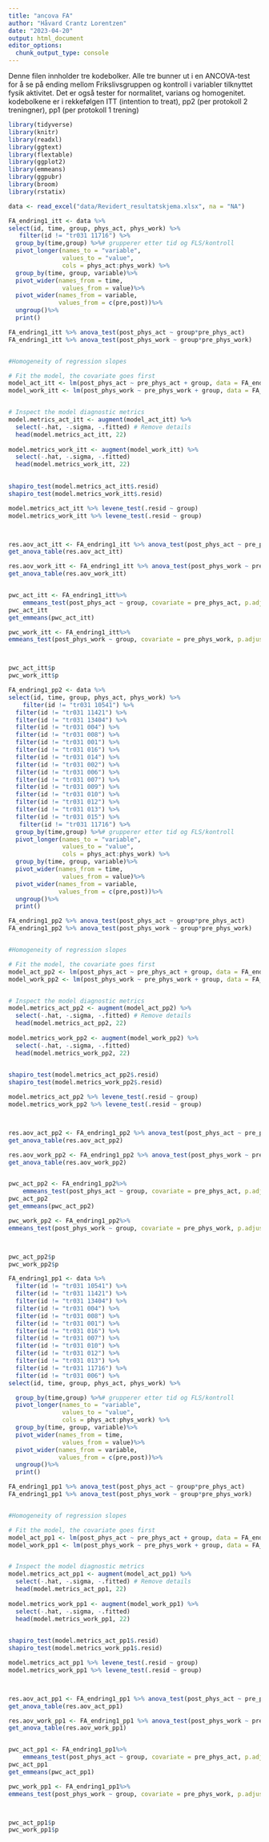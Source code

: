 ```yaml
---
title: "ancova FA"
author: "Håvard Crantz Lorentzen"
date: "2023-04-20"
output: html_document
editor_options: 
  chunk_output_type: console
---
```

Denne filen innholder tre kodebolker. Alle tre bunner ut i en ANCOVA-test for å se 
på ending mellom Frikslivsgruppen og kontroll i variabler tilknyttet fysik aktivitet. Det er også
tester for normalitet, varians og homogenitet. kodebolkene er i rekkefølgen
ITT (intention to treat), pp2 (per protokoll 2 treningner), pp1 (per protokoll 1 trening)

```r
library(tidyverse)
library(knitr)
library(readxl)
library(ggtext)
library(flextable)
library(ggplot2)
library(emmeans)
library(ggpubr)
library(broom)
library(rstatix)

data <- read_excel("data/Revidert_resultatskjema.xlsx", na = "NA")

FA_endring1_itt <- data %>%
select(id, time, group, phys_act, phys_work) %>%
   filter(id != "tr031 11716") %>%
  group_by(time,group) %>%# grupperer etter tid og FLS/kontroll
  pivot_longer(names_to = "variable", 
               values_to = "value", 
               cols = phys_act:phys_work) %>%
  group_by(time, group, variable)%>%
  pivot_wider(names_from = time,
               values_from = value)%>%
  pivot_wider(names_from = variable,
              values_from = c(pre,post))%>%
  ungroup()%>%
  print()

FA_endring1_itt %>% anova_test(post_phys_act ~ group*pre_phys_act)
FA_endring1_itt %>% anova_test(post_phys_work ~ group*pre_phys_work)


#Homogeneity of regression slopes

# Fit the model, the covariate goes first
model_act_itt <- lm(post_phys_act ~ pre_phys_act + group, data = FA_endring1_itt)
model_work_itt <- lm(post_phys_work ~ pre_phys_work + group, data = FA_endring1_itt)


# Inspect the model diagnostic metrics
model.metrics_act_itt <- augment(model_act_itt) %>%
  select(-.hat, -.sigma, -.fitted) # Remove details
  head(model.metrics_act_itt, 22)
  
model.metrics_work_itt <- augment(model_work_itt) %>%
  select(-.hat, -.sigma, -.fitted) 
  head(model.metrics_work_itt, 22)
  

shapiro_test(model.metrics_act_itt$.resid)
shapiro_test(model.metrics_work_itt$.resid)

model.metrics_act_itt %>% levene_test(.resid ~ group)
model.metrics_work_itt %>% levene_test(.resid ~ group)



res.aov_act_itt <- FA_endring1_itt %>% anova_test(post_phys_act ~ pre_phys_act + group)
get_anova_table(res.aov_act_itt)

res.aov_work_itt <- FA_endring1_itt %>% anova_test(post_phys_work ~ pre_phys_work + group)
get_anova_table(res.aov_work_itt)


pwc_act_itt <- FA_endring1_itt%>% 
    emmeans_test(post_phys_act ~ group, covariate = pre_phys_act, p.adjust.method = "bonferroni")
pwc_act_itt
get_emmeans(pwc_act_itt)

pwc_work_itt <- FA_endring1_itt%>% 
emmeans_test(post_phys_work ~ group, covariate = pre_phys_work, p.adjust.method = "bonferroni")



pwc_act_itt$p
pwc_work_itt$p
```

```r

FA_endring1_pp2 <- data %>%
select(id, time, group, phys_act, phys_work) %>%
    filter(id != "tr031 10541") %>%
  filter(id != "tr031 11421") %>%
  filter(id != "tr031 13404") %>%
  filter(id != "tr031 004") %>%
  filter(id != "tr031 008") %>%
  filter(id != "tr031 001") %>%
  filter(id != "tr031 016") %>%
  filter(id != "tr031 014") %>%
  filter(id != "tr031 002") %>%
  filter(id != "tr031 006") %>%
  filter(id != "tr031 007") %>%
  filter(id != "tr031 009") %>%
  filter(id != "tr031 010") %>%
  filter(id != "tr031 012") %>%
  filter(id != "tr031 013") %>%
  filter(id != "tr031 015") %>%
   filter(id != "tr031 11716") %>%
  group_by(time,group) %>%# grupperer etter tid og FLS/kontroll
  pivot_longer(names_to = "variable", 
               values_to = "value", 
               cols = phys_act:phys_work) %>%
  group_by(time, group, variable)%>%
  pivot_wider(names_from = time,
               values_from = value)%>%
  pivot_wider(names_from = variable,
              values_from = c(pre,post))%>%
  ungroup()%>%
  print()

FA_endring1_pp2 %>% anova_test(post_phys_act ~ group*pre_phys_act)
FA_endring1_pp2 %>% anova_test(post_phys_work ~ group*pre_phys_work)


#Homogeneity of regression slopes

# Fit the model, the covariate goes first
model_act_pp2 <- lm(post_phys_act ~ pre_phys_act + group, data = FA_endring1_pp2)
model_work_pp2 <- lm(post_phys_work ~ pre_phys_work + group, data = FA_endring1_pp2)


# Inspect the model diagnostic metrics
model.metrics_act_pp2 <- augment(model_act_pp2) %>%
  select(-.hat, -.sigma, -.fitted) # Remove details
  head(model.metrics_act_pp2, 22)
  
model.metrics_work_pp2 <- augment(model_work_pp2) %>%
  select(-.hat, -.sigma, -.fitted) 
  head(model.metrics_work_pp2, 22)
  

shapiro_test(model.metrics_act_pp2$.resid)
shapiro_test(model.metrics_work_pp2$.resid)

model.metrics_act_pp2 %>% levene_test(.resid ~ group)
model.metrics_work_pp2 %>% levene_test(.resid ~ group)



res.aov_act_pp2 <- FA_endring1_pp2 %>% anova_test(post_phys_act ~ pre_phys_act + group)
get_anova_table(res.aov_act_pp2)

res.aov_work_pp2 <- FA_endring1_pp2 %>% anova_test(post_phys_work ~ pre_phys_work + group)
get_anova_table(res.aov_work_pp2)


pwc_act_pp2 <- FA_endring1_pp2%>% 
    emmeans_test(post_phys_act ~ group, covariate = pre_phys_act, p.adjust.method = "bonferroni")
pwc_act_pp2
get_emmeans(pwc_act_pp2)

pwc_work_pp2 <- FA_endring1_pp2%>% 
emmeans_test(post_phys_work ~ group, covariate = pre_phys_work, p.adjust.method = "bonferroni")



pwc_act_pp2$p
pwc_work_pp2$p
```

```r
FA_endring1_pp1 <- data %>%
  filter(id != "tr031 10541") %>%
  filter(id != "tr031 11421") %>%
  filter(id != "tr031 13404") %>%
  filter(id != "tr031 004") %>%
  filter(id != "tr031 008") %>%
  filter(id != "tr031 001") %>%
  filter(id != "tr031 016") %>%
  filter(id != "tr031 007") %>%
  filter(id != "tr031 010") %>%
  filter(id != "tr031 012") %>%
  filter(id != "tr031 013") %>%
  filter(id != "tr031 11716") %>%
  filter(id != "tr031 006") %>%
select(id, time, group, phys_act, phys_work) %>%

  group_by(time,group) %>%# grupperer etter tid og FLS/kontroll
  pivot_longer(names_to = "variable", 
               values_to = "value", 
               cols = phys_act:phys_work) %>%
  group_by(time, group, variable)%>%
  pivot_wider(names_from = time,
               values_from = value)%>%
  pivot_wider(names_from = variable,
              values_from = c(pre,post))%>%
  ungroup()%>%
  print()

FA_endring1_pp1 %>% anova_test(post_phys_act ~ group*pre_phys_act)
FA_endring1_pp1 %>% anova_test(post_phys_work ~ group*pre_phys_work)


#Homogeneity of regression slopes

# Fit the model, the covariate goes first
model_act_pp1 <- lm(post_phys_act ~ pre_phys_act + group, data = FA_endring1_pp1)
model_work_pp1 <- lm(post_phys_work ~ pre_phys_work + group, data = FA_endring1_pp1)


# Inspect the model diagnostic metrics
model.metrics_act_pp1 <- augment(model_act_pp1) %>%
  select(-.hat, -.sigma, -.fitted) # Remove details
  head(model.metrics_act_pp1, 22)
  
model.metrics_work_pp1 <- augment(model_work_pp1) %>%
  select(-.hat, -.sigma, -.fitted) 
  head(model.metrics_work_pp1, 22)
  

shapiro_test(model.metrics_act_pp1$.resid)
shapiro_test(model.metrics_work_pp1$.resid)

model.metrics_act_pp1 %>% levene_test(.resid ~ group)
model.metrics_work_pp1 %>% levene_test(.resid ~ group)



res.aov_act_pp1 <- FA_endring1_pp1 %>% anova_test(post_phys_act ~ pre_phys_act + group)
get_anova_table(res.aov_act_pp1)

res.aov_work_pp1 <- FA_endring1_pp1 %>% anova_test(post_phys_work ~ pre_phys_work + group)
get_anova_table(res.aov_work_pp1)


pwc_act_pp1 <- FA_endring1_pp1%>% 
    emmeans_test(post_phys_act ~ group, covariate = pre_phys_act, p.adjust.method = "bonferroni")
pwc_act_pp1
get_emmeans(pwc_act_pp1)

pwc_work_pp1 <- FA_endring1_pp1%>% 
emmeans_test(post_phys_work ~ group, covariate = pre_phys_work, p.adjust.method = "bonferroni")



pwc_act_pp1$p
pwc_work_pp1$p
```

